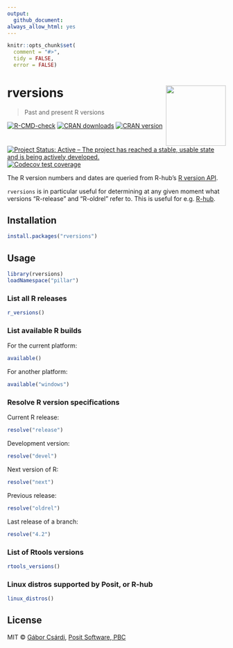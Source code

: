 ```yaml
---
output:
  github_document:
always_allow_html: yes
---
```


<!-- README.md is generated from README.Rmd. Please edit that file -->

```r
knitr::opts_chunk$set(
  comment = "#>",
  tidy = FALSE,
  error = FALSE)
```

# rversions <a href='https://r-hub.github.io/rversions/'><img src='man/figures/logo.png' align="right" height="138.5" /></a>

> Past and present R versions

<!-- badges: start -->
[![R-CMD-check](https://github.com/r-hub/rversions/actions/workflows/R-CMD-check.yaml/badge.svg)](https://github.com/r-hub/rversions/actions/workflows/R-CMD-check.yaml)
[![CRAN downloads](https://cranlogs.r-pkg.org/badges/rversions)](https://r-pkg.org/pkg/rversions)
[![CRAN version](https://www.r-pkg.org/badges/version/rversions)](https://r-pkg.org/pkg/rversions)
[![Project Status: Active – The project has reached a stable, usable state and is being actively developed.](https://www.repostatus.org/badges/latest/active.svg)](https://www.repostatus.org/#active)
[![Codecov test coverage](https://codecov.io/gh/r-hub/rversions/graph/badge.svg)](https://app.codecov.io/gh/r-hub/rversions)
<!-- badges: end -->

The R version numbers and dates are queried from R-hub's
[R version API](https://api.r-hub.io/rversions/).

`rversions` is in particular useful for determining at any given moment
what versions "R-release" and "R-oldrel" refer to. This is useful for e.g.
[R-hub](https://docs.r-hub.io/).

## Installation

```r
install.packages("rversions")
```

## Usage

```r
library(rversions)
loadNamespace("pillar")
```

### List all R releases

```r
r_versions()
```

### List available R builds

For the current platform:

```r
available()
```

For another platform:

```r
available("windows")
```

### Resolve R version specifications

Current R release:

```r
resolve("release")
```

Development version:

```r
resolve("devel")
```

Next version of R:

```r
resolve("next")
```

Previous release:

```r
resolve("oldrel")
```

Last release of a branch:

```r
resolve("4.2")
```

### List of Rtools versions

```r
rtools_versions()
```

### Linux distros supported by Posit, or R-hub

```r
linux_distros()
```

## License

MIT © [Gábor Csárdi](https://github.com/gaborcsardi), [Posit Software, PBC](https://posit.co)
